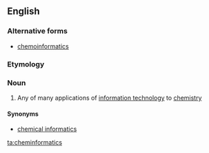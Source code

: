 ==English==
{{wikipedia}}
===Alternative forms===
* [[chemoinformatics]]
===Etymology===
{{prefix|chemo|alt1=chem-|informatics}}

===Noun===
{{en-noun|-}}

# {{context|chemistry|computing}} Any of many applications of [[information technology]] to [[chemistry]]

====Synonyms====
* [[chemical informatics]]

[[ta:cheminformatics]]
